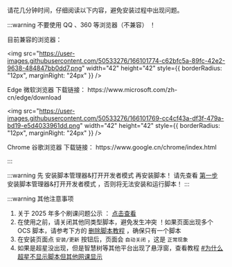 
请花几分钟时间，仔细阅读以下内容，避免安装过程中出现问题。

:::warning 不要使用 QQ 、360 等浏览器（不兼容） ！
 
<div>目前兼容的浏览器： </div>

<div style={{display:'flex', alignItems:'center', margin:'4px 0px'}}>

<img
  src="https://user-images.githubusercontent.com/50533276/166101774-c62bfc5a-89fc-42e2-9638-484847bb0dd7.png"
  width="42"
  height="42"
  style={{ borderRadius: "12px", marginRight: "24px" }}
/>

<div>Edge 微软浏览器  下载链接： https://www.microsoft.com/zh-cn/edge/download</div>

</div>

<div style={{display:'flex', alignItems:'center', margin:'4px 0px'}}>

<img
  src="https://user-images.githubusercontent.com/50533276/166101769-cc4cf43a-df3f-479a-bd19-e5d4033961dd.png"
  width="42"
  height="42"
  style={{ borderRadius: "12px", marginRight: "24px" }}
/>

<div>Chrome 谷歌浏览器 下载链接： https://www.google.cn/chrome/index.html</div>

</div>

:::



:::warning 先 安装脚本管理器&打开开发者模式 再安装脚本！
请先查看 [第一步](#first-step) 安装脚本管理器&打开开发者模式 ，否则将无法安装和运行脚本！
:::


:::warning 其他注意事项
1. 关于 2025 年多个刷课问题公示 ： [点击查看](./issues/2025.md)
1. 在使用之前，请关闭其他同类型脚本，避免发生冲突 ！如果页面出现多个 OCS 脚本，请参考下方的 [删除脚本教程](#删除脚本教程) ，确保只有一个脚本
1. 在安装页面点 `安装/更新` 按钮后，页面会 `自动关闭` ，这是 `正常现象`
1. 如果是超星没出现，但是智慧树等其他平台出现了悬浮窗，查看教程 [#为什么超星不显示脚本但其他网课显示](/docs/other/FQA#chaoxing-not-show)
